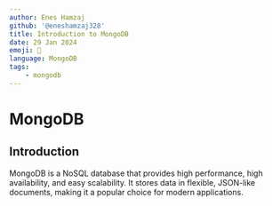 ---
author: Enes Hamzaj
github: '@eneshamzaj328'
title: Introduction to MongoDB
date: 29 Jan 2024
emoji: 🍃
language: MongoDB
tags:
    - mongodb
---

# MongoDB

## Introduction

MongoDB is a NoSQL database that provides high performance, high availability, and easy scalability. It stores data in flexible, JSON-like documents, making it a popular choice for modern applications.
